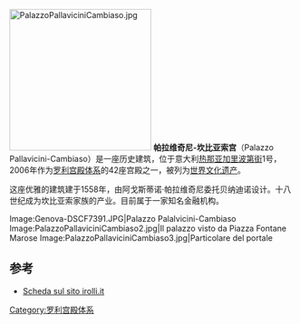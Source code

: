 {{coord|44|24|39.27|N|8|56|05.11|E|scale:5000|display=title}}
[[Image:PalazzoPallaviciniCambiaso.jpg|250px]]
'''帕拉维奇尼-坎比亚索宫'''（Palazzo Pallavicini-Cambiaso）是一座历史建筑，位于意大利[[热那亚|热那亚]][[加里波第街_(热那亚)|加里波第街]]1号，2006年作为[[罗利宫殿体系|罗利宫殿体系]]的42座宫殿之一，被列为[[世界文化遗产|世界文化遗产]]。

这座优雅的建筑建于1558年，由阿戈斯蒂诺·帕拉维奇尼委托贝纳迪诺设计。十八世纪成为坎比亚索家族的产业。目前属于一家知名金融机构。

<gallery>
Image:Genova-DSCF7391.JPG|Palazzo Palalvicini-Cambiaso
Image:PalazzoPallaviciniCambiaso2.jpg|Il palazzo visto da Piazza Fontane Marose
Image:PalazzoPallaviciniCambiaso3.jpg|Particolare del portale
</gallery>

== 参考 ==
* [http://www.irolli.it/genova_unesco/palazzo/via_garibaldi_1.html Scheda sul sito irolli.it] {{Wayback|url=http://www.irolli.it/genova_unesco/palazzo/via_garibaldi_1.html |date=20200415095510 }}

[[Category:罗利宫殿体系|Category:罗利宫殿体系]]